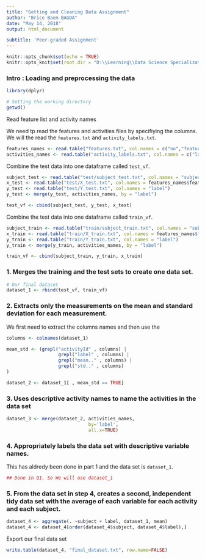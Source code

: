 ---
title: "Getting and Cleaning Data Assignment"
author: "Brice Baem BAGOA"
date: "May 14, 2018"
output: html_document

subtitle: 'Peer-graded Assignment'
---

```{r setup, include=FALSE}
knitr::opts_chunk$set(echo = TRUE)
knitr::opts_knit$set(root.dir = "D:\\Learning\\Data Science Specialization\\Reproducible Research\\UCI HAR Dataset")
```

### Intro : Loading and preprocessing the data

```{r}

library(dplyr)

# Setting the working directory
getwd()
```


Read feature list and activity names

We need tp read the features and activities files by specifiying the columns. We will the read the `features.txt` and `activity_labels.txt`.


```{r}
features_names <- read.table("features.txt", col.names = c("no","features"))
activities_names <- read.table("activity_labels.txt", col.names = c("label", "activity"))
```

Combine the test data into one dataframe called `test_vf`.


```{r}
subject_test <- read.table("test/subject_test.txt", col.names = "subject")
x_test <- read.table("test/X_test.txt", col.names = features_names$features)
y_test <- read.table("test/Y_test.txt", col.names = "label")
y_test <- merge(y_test, activities_names, by = "label")

test_vf <- cbind(subject_test, y_test, x_test)
```


 Combine the test data into one dataframe called `train_vf`.

```{r}
subject_train <- read.table("train/subject_train.txt", col.names = "subject")
x_train <- read.table("train/X_train.txt", col.names = features_names$features)
y_train <- read.table("train/Y_train.txt", col.names = "label")
y_train <- merge(y_train, activities_names, by = "label")

train_vf <- cbind(subject_train, y_train, x_train)
```

### 1. Merges the training and the test sets to create one data set.

```{r}
# Our final dataset
dataset_1 <- rbind(test_vf, train_vf)
```

### 2. Extracts only the measurements on the mean and standard deviation for each measurement.

We first need to extract the columns names and then use the 

```{r}
columns <- colnames(dataset_1)

mean_std <- (grepl("activityId" , columns) | 
                   grepl("label" , columns) | 
                   grepl("mean.." , columns) | 
                   grepl("std.." , columns) 
)

dataset_2 <- dataset_1[ , mean_std == TRUE]
```


### 3. Uses descriptive activity names to name the activities in the data set

```{r}
dataset_3 <- merge(dataset_2, activities_names,
                              by='label',
                              all.x=TRUE)
```

### 4. Appropriately labels the data set with descriptive variable names.

This has aldredy been done in part 1 and the data set is `dataset_1`.

```{r echo=FALSE }
## Done in Q1. So We will use dataset_1
```

### 5. From the data set in step 4, creates a second, independent tidy data set with the average of each variable for each activity and each subject.


```{r}
dataset_4 <- aggregate(. ~subject + label, dataset_1, mean)
dataset_4 <- dataset_4[order(dataset_4$subject, dataset_4$label),]
```

Export our final data set

```{r}
write.table(dataset_4, "final_dataset.txt", row.name=FALSE)
```
